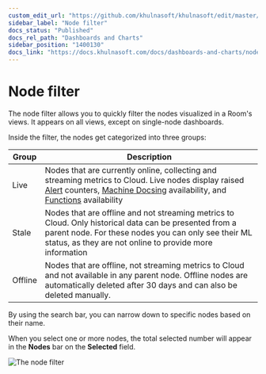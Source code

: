 ```yaml
---
custom_edit_url: "https://github.com/khulnasoft/khulnasoft/edit/master/docs/dashboards-and-charts/node-filter.md"
sidebar_label: "Node filter"
docs_status: "Published"
docs_rel_path: "Dashboards and Charts"
sidebar_position: "1400130"
docs_link: "https://docs.khulnasoft.com/docs/dashboards-and-charts/node-filter"
---
```


# Node filter

The node filter allows you to quickly filter the nodes visualized in a Room's views. It appears on all views, except on single-node dashboards.

Inside the filter, the nodes get categorized into three groups:

| Group   | Description                                                                                                                                                                                                                                                                                    |
|---------|------------------------------------------------------------------------------------------------------------------------------------------------------------------------------------------------------------------------------------------------------------------------------------------------|
| Live    | Nodes that are currently online, collecting and streaming metrics to Cloud. Live nodes display raised [Alert](/docs/dashboards-and-charts/alerts-tab) counters, [Machine Docsing](/docs/machine-docsing-and-anomaly-detection/ml-models-and-anomaly-detection) availability, and [Functions](/docs/top-monitoring-khulnasoft-functions) availability |
| Stale   | Nodes that are offline and not streaming metrics to Cloud. Only historical data can be presented from a parent node. For these nodes you can only see their ML status, as they are not online to provide more information                                                                      |
| Offline | Nodes that are offline, not streaming metrics to Cloud and not available in any parent node. Offline nodes are automatically deleted after 30 days and can also be deleted manually.                                                                                                           |

By using the search bar, you can narrow down to specific nodes based on their name.

When you select one or more nodes, the total selected number will appear in the **Nodes** bar on the **Selected** field.

![The node filter](https://user-images.githubusercontent.com/70198089/225249850-60ce4fcc-4398-4412-a6b5-6082308f4e60.png)

